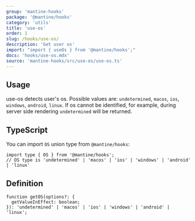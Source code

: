 ```yaml
---
group: 'mantine-hooks'
package: '@mantine/hooks'
category: 'utils'
title: 'use-os'
order: 1
slug: /hooks/use-os/
description: 'Get user os'
import: "import { useOs } from '@mantine/hooks';"
docs: 'hooks/use-os.mdx'
source: 'mantine-hooks/src/use-os/use-os.ts'
---
```



## Usage

use-os detects user's os. Possible values are: `undetermined`, `macos`, `ios`, `windows`, `android`, `linux`.
If os cannot be identified, for example, during server side rendering `undetermined` will be returned.

<Demo data={HooksDemos.useOsDemo} />

## TypeScript

You can import `OS` union type from `@mantine/hooks`:

```tsx
import type { OS } from '@mantine/hooks';
// OS type is 'undetermined' | 'macos' | 'ios' | 'windows' | 'android' | 'linux'
```

## Definition

```tsx
function getOS(options?: {
  getValueInEffect: boolean;
}): 'undetermined' | 'macos' | 'ios' | 'windows' | 'android' | 'linux';
```
